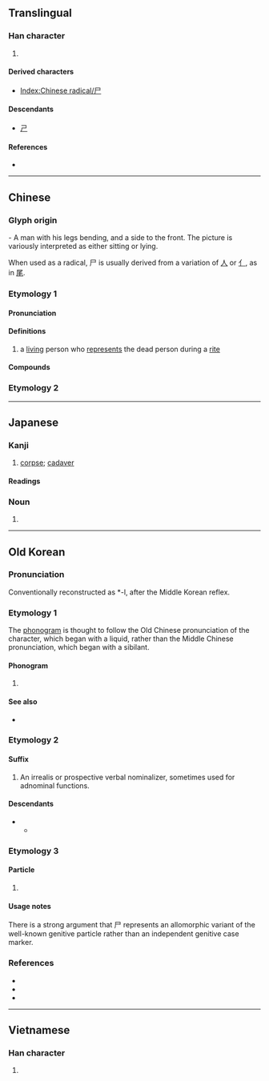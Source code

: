{{also|戶|户|戸|屍|ㄕ|𡰣}}
{{character info}}
{{character info|⼫}}
==Translingual==
{{stroke order|type=animate}}

===Han character===
{{Han char|rn=44|rad=尸|as=00|sn=3|four=77207|canj=S|ids=⿰丿コ}}

# {{mul-kangxi radical-def}}

====Derived characters====
* [[Index:Chinese radical/尸]]

====Descendants====
* [[ㄕ]]

====References====
* {{Han ref|kx=0299.260|dkj=07630|dj=0595.070|hdz=20963.140|uh=5C38|ud=23608|bh=A472|bd=42098}}

[[Category:CJKV radicals| ]]

----

==Chinese==

===Glyph origin===
{{Han etym}}
{{liushu|p}} - A man with his legs bending, and a side to the front. The picture is variously interpreted as either sitting or lying.

When used as a radical, 尸 is usually derived from a variation of [[人]] or [[亻]], as in [[尾]].

===Etymology 1===
{{zh-forms}}

====Pronunciation====
{{zh-pron
|m=shī
|c=si1
|h=
|md=
|mn=
|w=
|mc=y
|oc=y
|cat=
}}

====Definitions====
{{zh-hanzi}}

# a [[living]] person who [[represent]]s the dead person during a [[rite]]

====Compounds====
{{zh-der|尸位|尸素|尸位病民|尸位誤國|尸位素餐|素餐尸位|尸利|輿尸|批尸|尸饔|尸陀林|尸鳩|尸鳩之仁|尸鳩之平|尸解|尸諫|祭尸|撫尸慟哭|三尸|三尸神|尸居餘氣|尸居龍見|尸祝|懷寵尸位|尸利|尸祝代庖|伏尸|伏尸流血|流血浮尸|尸祿素餐}}

===Etymology 2===
{{zh-see|屍}}

----

==Japanese==

===Kanji===
{{ja-kanji|grade=9|rs=尸00}}

# [[corpse]]; [[cadaver]]

====Readings====
{{ja-readings
|goon=し
|kanon=し
|kun=かたしろ-, しかばね-
}}

===Noun===
{{ja-kanjitab|yomi=k|しかばね}}
{{ja-kanjitab|yomi=k|かばね}}
{{ja-noun|かばね}} {{ja-altread|hira=しかばね}}

# {{alt sp|ja|屍||[[corpse]]; [[cadaver]]}}

----

==Old Korean==

===Pronunciation===

Conventionally reconstructed as *-l, after the Middle Korean reflex.

===Etymology 1===

The [[phonogram]] is thought to follow the Old Chinese pronunciation of the character, which began with a liquid, rather than the Middle Chinese pronunciation, which began with a sibilant.

====Phonogram====

{{head|oko|phonogram|tr=*-l}}

# {{non-gloss definition|A consonantal [[phonogram]] denoting coda consonant *-l}}

====See also====

* {{m|oko|肹|tr=*-r}}

===Etymology 2===

====Suffix====
{{head|oko|suffix|tr=*-l}}

# An irrealis or prospective verbal nominalizer, sometimes used for adnominal functions.

====Descendants====

* {{desc|okm|ㅭ|tr=lq|pos=verbal irrealis particle, generally adnominal}}
** {{desc|ko|ㄹ|tr=l|pos=verbal irrealis adnominal suffix}}

===Etymology 3===

====Particle====
{{head|oko|particle|tr=*-lq, *-ls}}

# {{non-gloss definition|Genitive case marker, chiefly for honored animate nouns}}

====Usage notes====
There is a strong argument that 尸 represents an allomorphic variant of the well-known genitive particle {{m|oko|叱|tr=*-s}} rather than an independent genitive case marker.

===References===
* {{cite-journal|author=장윤희 (Jang Yun-hui)|title=Seokdok gugyeol 'si'-ui munje haegyeor-eul wihayeo|script-title=ko:석독구결의 속격 "-시(尸)"의 문제 해결을 위하여|trans-title=For a solution to the problem of genitive 尸 in interpretive ''gugyeol''|journal=Gugyeol Yeon'gu|year=2011|volume=27|pages=117–144}}
* {{cite book|author=Nam Pung-hyun|chapter=Old Korean|pages=41–72|editor-last=Tranter|editor-first=Nicolas|title=The Languages of Japan and Korea|year=2012|publisher=Routledge|isbn=978-0-415-46287-7}}
* {{cite-journal|author=이병기 (Yi Byeong-gi)|title=Godae Gugeo dongmyeongsa eomi-ui munbeopjeok teukjing-gwa gwaje|script-title=ko:고대국어 동명사 어미의 문법적 특징과 과제|trans-title=The grammatical features of Old Korean verbal nominalizers and further tasks for research|doi=10.17001/kugyol.2019..43.003|journal=Gugyeol Yeon'gu|year=2019|volume=43|pages=89–125}}

----

==Vietnamese==

===Han character===
{{vi-readings|readings=thi|rs=尸00}}

# {{rfdef|vi|sort=尸00}}